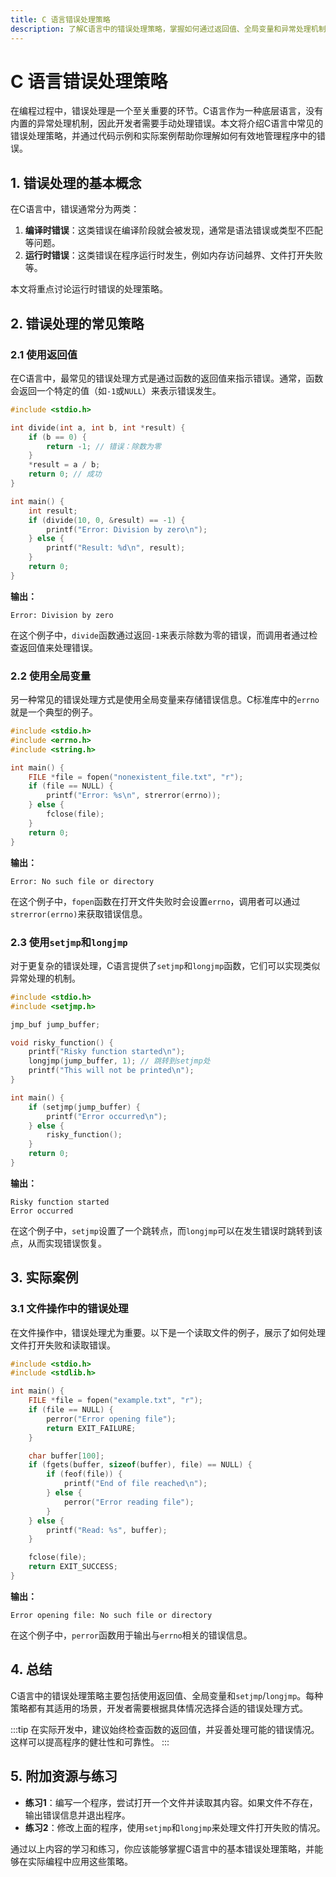 ```yaml
---
title: C 语言错误处理策略
description: 了解C语言中的错误处理策略，掌握如何通过返回值、全局变量和异常处理机制来管理程序中的错误。
---
```


# C 语言错误处理策略

在编程过程中，错误处理是一个至关重要的环节。C语言作为一种底层语言，没有内置的异常处理机制，因此开发者需要手动处理错误。本文将介绍C语言中常见的错误处理策略，并通过代码示例和实际案例帮助你理解如何有效地管理程序中的错误。

## 1. 错误处理的基本概念

在C语言中，错误通常分为两类：

1. **编译时错误**：这类错误在编译阶段就会被发现，通常是语法错误或类型不匹配等问题。
2. **运行时错误**：这类错误在程序运行时发生，例如内存访问越界、文件打开失败等。

本文将重点讨论运行时错误的处理策略。

## 2. 错误处理的常见策略

### 2.1 使用返回值

在C语言中，最常见的错误处理方式是通过函数的返回值来指示错误。通常，函数会返回一个特定的值（如`-1`或`NULL`）来表示错误发生。

```c
#include <stdio.h>

int divide(int a, int b, int *result) {
    if (b == 0) {
        return -1; // 错误：除数为零
    }
    *result = a / b;
    return 0; // 成功
}

int main() {
    int result;
    if (divide(10, 0, &result) == -1) {
        printf("Error: Division by zero\n");
    } else {
        printf("Result: %d\n", result);
    }
    return 0;
}
```

**输出：**
```
Error: Division by zero
```

在这个例子中，`divide`函数通过返回`-1`来表示除数为零的错误，而调用者通过检查返回值来处理错误。

### 2.2 使用全局变量

另一种常见的错误处理方式是使用全局变量来存储错误信息。C标准库中的`errno`就是一个典型的例子。

```c
#include <stdio.h>
#include <errno.h>
#include <string.h>

int main() {
    FILE *file = fopen("nonexistent_file.txt", "r");
    if (file == NULL) {
        printf("Error: %s\n", strerror(errno));
    } else {
        fclose(file);
    }
    return 0;
}
```

**输出：**
```
Error: No such file or directory
```

在这个例子中，`fopen`函数在打开文件失败时会设置`errno`，调用者可以通过`strerror(errno)`来获取错误信息。

### 2.3 使用`setjmp`和`longjmp`

对于更复杂的错误处理，C语言提供了`setjmp`和`longjmp`函数，它们可以实现类似异常处理的机制。

```c
#include <stdio.h>
#include <setjmp.h>

jmp_buf jump_buffer;

void risky_function() {
    printf("Risky function started\n");
    longjmp(jump_buffer, 1); // 跳转到setjmp处
    printf("This will not be printed\n");
}

int main() {
    if (setjmp(jump_buffer) {
        printf("Error occurred\n");
    } else {
        risky_function();
    }
    return 0;
}
```

**输出：**
```
Risky function started
Error occurred
```

在这个例子中，`setjmp`设置了一个跳转点，而`longjmp`可以在发生错误时跳转到该点，从而实现错误恢复。

## 3. 实际案例

### 3.1 文件操作中的错误处理

在文件操作中，错误处理尤为重要。以下是一个读取文件的例子，展示了如何处理文件打开失败和读取错误。

```c
#include <stdio.h>
#include <stdlib.h>

int main() {
    FILE *file = fopen("example.txt", "r");
    if (file == NULL) {
        perror("Error opening file");
        return EXIT_FAILURE;
    }

    char buffer[100];
    if (fgets(buffer, sizeof(buffer), file) == NULL) {
        if (feof(file)) {
            printf("End of file reached\n");
        } else {
            perror("Error reading file");
        }
    } else {
        printf("Read: %s", buffer);
    }

    fclose(file);
    return EXIT_SUCCESS;
}
```

**输出：**
```
Error opening file: No such file or directory
```

在这个例子中，`perror`函数用于输出与`errno`相关的错误信息。

## 4. 总结

C语言中的错误处理策略主要包括使用返回值、全局变量和`setjmp`/`longjmp`。每种策略都有其适用的场景，开发者需要根据具体情况选择合适的错误处理方式。

:::tip
在实际开发中，建议始终检查函数的返回值，并妥善处理可能的错误情况。这样可以提高程序的健壮性和可靠性。
:::

## 5. 附加资源与练习

- **练习1**：编写一个程序，尝试打开一个文件并读取其内容。如果文件不存在，输出错误信息并退出程序。
- **练习2**：修改上面的程序，使用`setjmp`和`longjmp`来处理文件打开失败的情况。

通过以上内容的学习和练习，你应该能够掌握C语言中的基本错误处理策略，并能够在实际编程中应用这些策略。